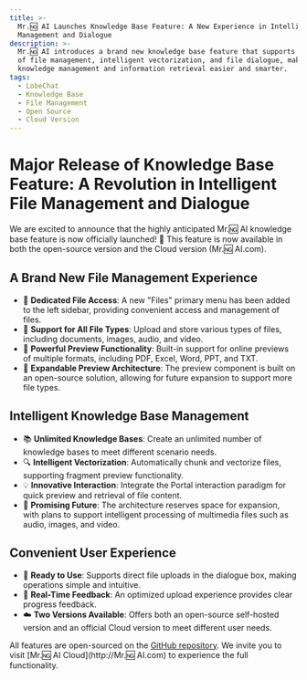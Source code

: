 ```yaml
---
title: >-
  Mr.🆖 AI Launches Knowledge Base Feature: A New Experience in Intelligent File
  Management and Dialogue
description: >-
  Mr.🆖 AI introduces a brand new knowledge base feature that supports all types
  of file management, intelligent vectorization, and file dialogue, making
  knowledge management and information retrieval easier and smarter.
tags:
  - LobeChat
  - Knowledge Base
  - File Management
  - Open Source
  - Cloud Version
---
```


# Major Release of Knowledge Base Feature: A Revolution in Intelligent File Management and Dialogue

We are excited to announce that the highly anticipated Mr.🆖 AI knowledge base feature is now officially launched! 🎉 This feature is now available in both the open-source version and the Cloud version (Mr.🆖 AI.com).

## A Brand New File Management Experience

- 📁 **Dedicated File Access**: A new "Files" primary menu has been added to the left sidebar, providing convenient access and management of files.
- 📄 **Support for All File Types**: Upload and store various types of files, including documents, images, audio, and video.
- 👀 **Powerful Preview Functionality**: Built-in support for online previews of multiple formats, including PDF, Excel, Word, PPT, and TXT.
- 🔄 **Expandable Preview Architecture**: The preview component is built on an open-source solution, allowing for future expansion to support more file types.

## Intelligent Knowledge Base Management

- 📚 **Unlimited Knowledge Bases**: Create an unlimited number of knowledge bases to meet different scenario needs.
- 🔍 **Intelligent Vectorization**: Automatically chunk and vectorize files, supporting fragment preview functionality.
- 💡 **Innovative Interaction**: Integrate the Portal interaction paradigm for quick preview and retrieval of file content.
- 🔮 **Promising Future**: The architecture reserves space for expansion, with plans to support intelligent processing of multimedia files such as audio, images, and video.

## Convenient User Experience

- 💪 **Ready to Use**: Supports direct file uploads in the dialogue box, making operations simple and intuitive.
- 🎯 **Real-Time Feedback**: An optimized upload experience provides clear progress feedback.
- ☁️ **Two Versions Available**: Offers both an open-source self-hosted version and an official Cloud version to meet different user needs.

All features are open-sourced on the [GitHub repository](https://github.com/lobehub/lobe-chat). We invite you to visit [Mr.🆖 AI Cloud](http://Mr.🆖 AI.com) to experience the full functionality.
